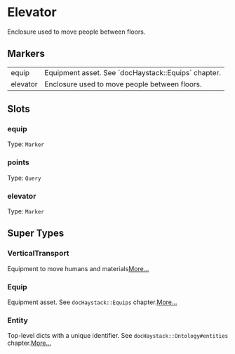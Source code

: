 # Elevator
Enclosure used to move people between floors.
## Markers
<table>
<tbody>
<tr>
<td className='p-2 align-top'><span className='bg-sky-200 rounded-md px-3 py-1 text-sky-700 block font-semibold text-center text-sm'>equip </span></td>
<td className='p-2 align-top'>Equipment asset. See `docHaystack::Equips` chapter.</td>
</tr>
<tr>
<td className='p-2 align-top'><span className='bg-sky-200 rounded-md px-3 py-1 text-sky-700 block font-semibold text-center text-sm'>elevator </span></td>
<td className='p-2 align-top'>Enclosure used to move people between floors.</td>
</tr>
</tbody>
</table>

## Slots

### equip
Type: `Marker`

### points
Type: `Query`

### elevator
Type: `Marker`



## Super Types
### VerticalTransport
Equipment to move humans and materials[More...](/ph/entities/VerticalTransport)

### Equip
Equipment asset.
See `docHaystack::Equips` chapter.[More...](/ph/entities/Equip)

### Entity
Top-level dicts with a unique identifier.
See `docHaystack::Ontology#entities` chapter.[More...](/ph/entities/Entity)


